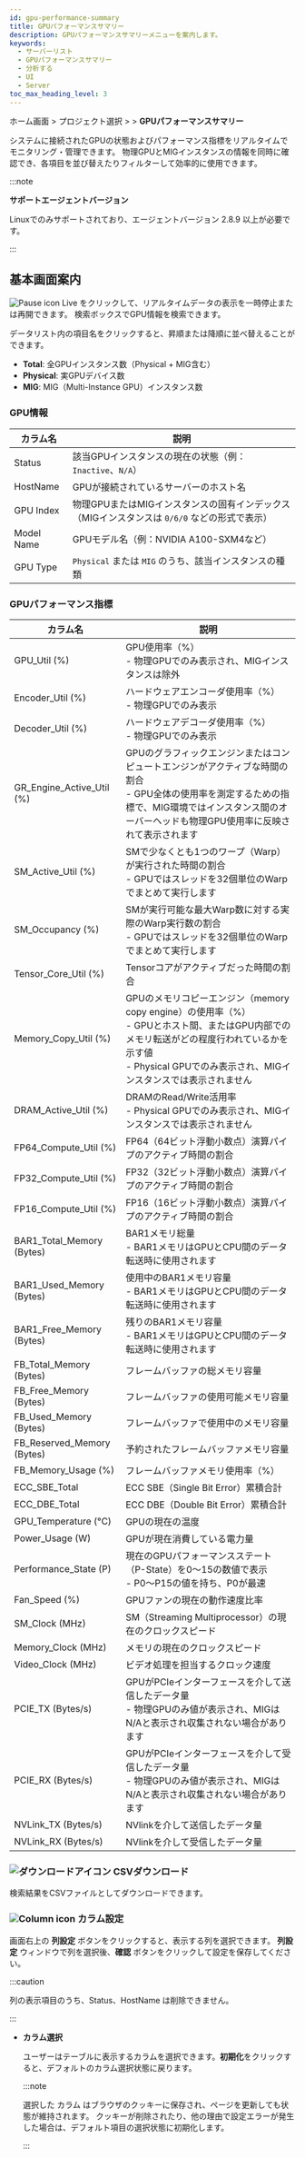 ```yaml
---
id: gpu-performance-summary
title: GPUパフォーマンスサマリー
description: GPUパフォーマンスサマリーメニューを案内します。
keywords:
  - サーバーリスト
  - GPUパフォーマンスサマリー
  - 分析する
  - UI
  - Server
toc_max_heading_level: 3
---
```


ホーム画面 &gt; プロジェクト選択 &gt; <Cmdname sid="side_serverList" className="uitext" /> &gt; **GPUパフォーマンスサマリー**

システムに接続されたGPUの状態およびパフォーマンス指標をリアルタイムでモニタリング・管理できます。 物理GPUとMIGインスタンスの情報を同時に確認でき、各項目を並び替えたりフィルターして効率的に使用できます。

:::note

**サポートエージェントバージョン**

Linuxでのみサポートされており、エージェントバージョン 2.8.9 以上が必要です。

:::

## **基本画面案内**

![Pause icon](/img/ic-pause-green.svg) <UI>Live</UI> をクリックして、リアルタイムデータの表示を一時停止または再開できます。 検索ボックスでGPU情報を検索できます。 

データリスト内の項目名をクリックすると、昇順または降順に並べ替えることができます。 

- **Total**: 全GPUインスタンス数（Physical + MIG含む）
- **Physical**: 実GPUデバイス数
- **MIG**: MIG（Multi-Instance GPU）インスタンス数

### GPU情報

| カラム名       | 説明                                                      |
| ---------- | ------------------------------------------------------- |
| Status     | 該当GPUインスタンスの現在の状態（例：`Inactive`、`N/A`）                   |
| HostName   | GPUが接続されているサーバーのホスト名                                    |
| GPU Index  | 物理GPUまたはMIGインスタンスの固有インデックス（MIGインスタンスは `0/6/0` などの形式で表示） |
| Model Name | GPUモデル名（例：NVIDIA A100-SXM4など）                           |
| GPU Type   | `Physical` または `MIG` のうち、該当インスタンスの種類                    |

### GPUパフォーマンス指標

| カラム名                       | 説明                                                                                                                                         |
| -------------------------- | ------------------------------------------------------------------------------------------------------------------------------------------ |
| GPU_Util (%)               | GPU使用率（%）<br />- 物理GPUでのみ表示され、MIGインスタンスは除外                                                                                                 |
| Encoder_Util (%)           | ハードウェアエンコーダ使用率（%）<br />- 物理GPUでのみ表示                                                                                                        |
| Decoder_Util (%)           | ハードウェアデコーダ使用率（%）<br />- 物理GPUでのみ表示                                                                                                         |
| GR_Engine_Active_Util (%)  | GPUのグラフィックエンジンまたはコンピュートエンジンがアクティブな時間の割合<br />- GPU全体の使用率を測定するための指標で、MIG環境ではインスタンス間のオーバーヘッドも物理GPU使用率に反映されて表示されます                            |
| SM_Active_Util (%)         | SMで少なくとも1つのワープ（Warp）が実行された時間の割合<br />- GPUではスレッドを32個単位のWarpでまとめて実行します                                                                      |
| SM_Occupancy (%)           | SMが実行可能な最大Warp数に対する実際のWarp実行数の割合<br />- GPUではスレッドを32個単位のWarpでまとめて実行します                                                                     |
| Tensor_Core_Util (%)       | Tensorコアがアクティブだった時間の割合                                                                                                                     |
| Memory_Copy_Util (%)       | GPUのメモリコピーエンジン（memory copy engine）の使用率（%）<br /> - GPUとホスト間、またはGPU内部でのメモリ転送がどの程度行われているかを示す値 <br /> - Physical GPUでのみ表示され、MIGインスタンスでは表示されません |
| DRAM_Active_Util (%)       | DRAMのRead/Write活用率 <br /> - Physical GPUでのみ表示され、MIGインスタンスでは表示されません                                                                         |
| FP64_Compute_Util (%)      | FP64（64ビット浮動小数点）演算パイプのアクティブ時間の割合                                                                                                           |
| FP32_Compute_Util (%)      | FP32（32ビット浮動小数点）演算パイプのアクティブ時間の割合                                                                                                           |
| FP16_Compute_Util (%)      | FP16（16ビット浮動小数点）演算パイプのアクティブ時間の割合                                                                                                           |
| BAR1_Total_Memory (Bytes)  | BAR1メモリ総量<br />- BAR1メモリはGPUとCPU間のデータ転送時に使用されます                                                                                            |
| BAR1_Used_Memory (Bytes)   | 使用中のBAR1メモリ容量<br />- BAR1メモリはGPUとCPU間のデータ転送時に使用されます                                                                                        |
| BAR1_Free_Memory (Bytes)   | 残りのBAR1メモリ容量<br />- BAR1メモリはGPUとCPU間のデータ転送時に使用されます                                                                                         |
| FB_Total_Memory (Bytes)    | フレームバッファの総メモリ容量                                                                                                                            |
| FB_Free_Memory (Bytes)     | フレームバッファの使用可能メモリ容量                                                                                                                         |
| FB_Used_Memory (Bytes)     | フレームバッファで使用中のメモリ容量                                                                                                                         |
| FB_Reserved_Memory (Bytes) | 予約されたフレームバッファメモリ容量                                                                                                                         |
| FB_Memory_Usage (%)        | フレームバッファメモリ使用率（%）                                                                                                                          |
| ECC_SBE_Total              | ECC SBE（Single Bit Error）累積合計                                                                                                              |
| ECC_DBE_Total              | ECC DBE（Double Bit Error）累積合計                                                                                                              |
| GPU_Temperature (°C)       | GPUの現在の温度                                                                                                                                  |
| Power_Usage (W)            | GPUが現在消費している電力量                                                                                                                            |
| Performance_State (P)      | 現在のGPUパフォーマンスステート（P-State）を0～15の数値で表示<br />- P0～P15の値を持ち、P0が最速                                                                             |
| Fan_Speed (%)              | GPUファンの現在の動作速度比率                                                                                                                           |
| SM_Clock (MHz)             | SM（Streaming Multiprocessor）の現在のクロックスピード                                                                                                   |
| Memory_Clock (MHz)         | メモリの現在のクロックスピード                                                                                                                            |
| Video_Clock (MHz)          | ビデオ処理を担当するクロック速度                                                                                                                           |
| PCIE_TX (Bytes/s)          | GPUがPCIeインターフェースを介して送信したデータ量 <br /> - 物理GPUのみ値が表示され、MIGはN/Aと表示され収集されない場合があります                                                              |
| PCIE_RX (Bytes/s)          | GPUがPCIeインターフェースを介して受信したデータ量 <br /> - 物理GPUのみ値が表示され、MIGはN/Aと表示され収集されない場合があります                                                              |
| NVLink_TX (Bytes/s)        | NVlinkを介して送信したデータ量                                                                                                                         |
| NVLink_RX (Bytes/s)        | NVlinkを介して受信したデータ量                                                                                                                         |

### <img src="/img/ico-download.svg" alt="ダウンロードアイコン" /> CSVダウンロード

検索結果をCSVファイルとしてダウンロードできます。

### ![Column icon](/img/ico-column.svg) カラム設定

画面右上の **列設定** ボタンをクリックすると、表示する列を選択できます。 **列設定** ウィンドウで列を選択後、**確認** ボタンをクリックして設定を保存してください。

:::caution

列の表示項目のうち、Status、HostName は削除できません。 

:::

- **カラム選択**

    ユーザーはテーブルに表示するカラムを選択できます。**初期化**をクリックすると、デフォルトのカラム選択状態に戻ります。

    :::note

    選択した カラム はブラウザのクッキーに保存され、ページを更新しても状態が維持されます。 クッキーが削除されたり、他の理由で設定エラーが発生した場合は、デフォルト項目の選択状態に初期化します。

    :::
